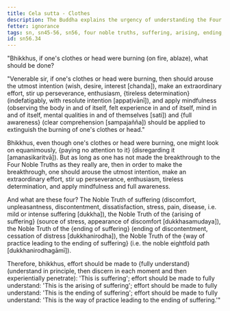 ```yaml
---
title: Cela sutta - Clothes
description: The Buddha explains the urgency of understanding the Four Noble Truths to end suffering with a simile of extinguishing a fire on one's clothes or head.
fetter: ignorance
tags: sn, sn45-56, sn56, four noble truths, suffering, arising, ending, cessation, way of practice, path, simile, clothes, fire
id: sn56.34
---
```


"Bhikkhus, if one's clothes or head were burning (on fire, ablaze), what should be done?

"Venerable sir, if one's clothes or head were burning, then should arouse the utmost intention (wish, desire, interest [chanda]), make an extraordinary effort, stir up perseverance, enthusiasm, \{tireless determination} (indefatigably, with resolute intention [appaṭivānī]), and apply mindfulness (observing the body in and of itself, felt experience in and of itself, mind in and of itself, mental qualities in and of themselves [sati]) and \{full awareness} (clear comprehension [sampajañña]) should be applied to extinguish the burning of one's clothes or head."

Bhikkhus, even though one's clothes or head were burning, one might look on equanimously, \{paying no attention to it} (disregarding it [amanasikaritvā]). But as long as one has not made the breakthrough to the Four Noble Truths as they really are, then in order to make the breakthrough, one should arouse the utmost intention, make an extraordinary effort, stir up perseverance, enthusiasm, tireless determination, and apply mindfulness and full awareness.

And what are these four? The Noble Truth of suffering (discomfort, unpleasantness, discontentment, dissatisfaction, stress, pain, disease, i.e. mild or intense suffering [dukkha]), the Noble Truth of the \{arising of suffering} (source of stress, appearance of discomfort [dukkhasamudaya]), the Noble Truth of the \{ending of suffering} (ending of discontentment, cessation of distress [dukkhanirodha]), the Noble Truth of the \{way of practice leading to the ending of suffering} (i.e. the noble eightfold path [dukkhanirodhagāmī]).

Therefore, bhikkhus, effort should be made to \{fully understand} (understand in principle, then discern in each moment and then experientially penetrate): 'This is suffering';
effort should be made to fully understand: 'This is the arising of suffering';
effort should be made to fully understand: 'This is the ending of suffering';
effort should be made to fully understand: 'This is the way of practice leading to the ending of suffering.'"